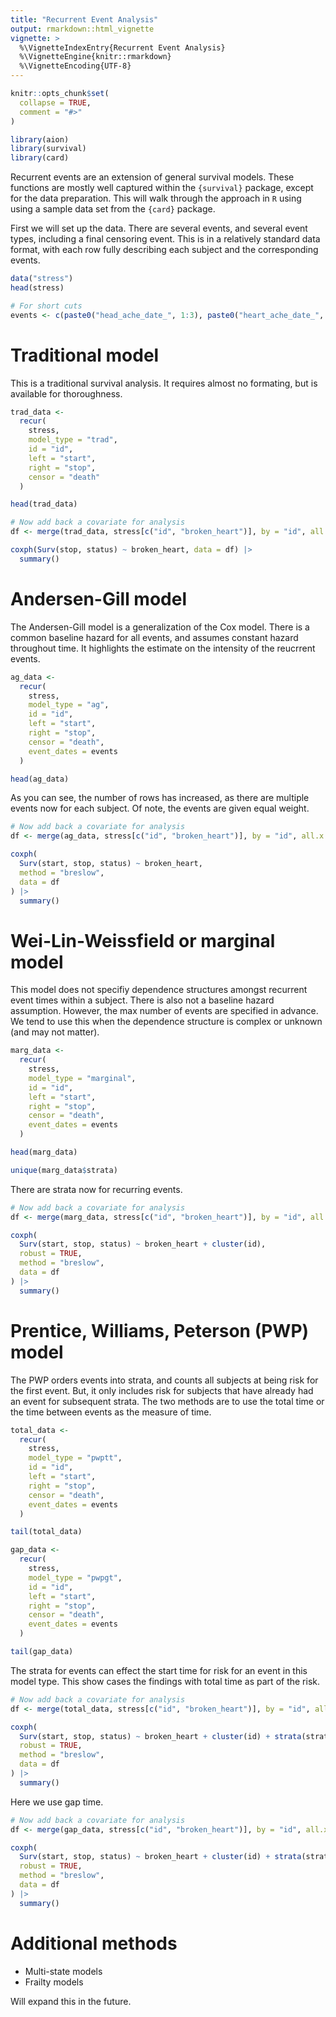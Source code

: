 ```yaml
---
title: "Recurrent Event Analysis"
output: rmarkdown::html_vignette
vignette: >
  %\VignetteIndexEntry{Recurrent Event Analysis}
  %\VignetteEngine{knitr::rmarkdown}
  %\VignetteEncoding{UTF-8}
---
```


```r
knitr::opts_chunk$set(
  collapse = TRUE,
  comment = "#>"
)
```

```r
library(aion)
library(survival)
library(card)
```

Recurrent events are an extension of general survival models. These functions are mostly well captured within the `{survival}` package, except for the data preparation. This will walk through the approach in `R` using using a sample data set from the `{card}` package.

First we will set up the data. There are several events, and several event types, including a final censoring event. This is in a relatively standard data format, with each row fully describing each subject and the corresponding events.

```r
data("stress")
head(stress)

# For short cuts
events <- c(paste0("head_ache_date_", 1:3), paste0("heart_ache_date_", 1:3))
```

# Traditional model

This is a traditional survival analysis. It requires almost no formating, but is available for thoroughness.

```r
trad_data <-
  recur(
    stress,
    model_type = "trad",
    id = "id",
    left = "start",
    right = "stop",
    censor = "death"
  )

head(trad_data)

# Now add back a covariate for analysis
df <- merge(trad_data, stress[c("id", "broken_heart")], by = "id", all.x = TRUE)

coxph(Surv(stop, status) ~ broken_heart, data = df) |>
  summary()
```

# Andersen-Gill model

The Andersen-Gill model is a generalization of the Cox model. There is a common baseline hazard for all events, and assumes constant hazard throughout time. It highlights the estimate on the intensity of the reucrrent events.

```r
ag_data <-
  recur(
    stress,
    model_type = "ag",
    id = "id",
    left = "start",
    right = "stop",
    censor = "death",
    event_dates = events
  )

head(ag_data)
```

As you can see, the number of rows has increased, as there are multiple events now for each subject. Of note, the events are given equal weight.

```r
# Now add back a covariate for analysis
df <- merge(ag_data, stress[c("id", "broken_heart")], by = "id", all.x = TRUE)

coxph(
  Surv(start, stop, status) ~ broken_heart,
  method = "breslow",
  data = df
) |>
  summary()
```

# Wei-Lin-Weissfield or marginal model

This model does not specifiy dependence structures amongst recurrent event times within a subject. There is also not a baseline hazard assumption. However, the max number of events are specified in advance. We tend to use this when the dependence structure is complex or unknown (and may not matter). 

```r
marg_data <-
  recur(
    stress,
    model_type = "marginal",
    id = "id",
    left = "start",
    right = "stop",
    censor = "death",
    event_dates = events
  )

head(marg_data)

unique(marg_data$strata)
```

There are strata now for recurring events.

```r
# Now add back a covariate for analysis
df <- merge(marg_data, stress[c("id", "broken_heart")], by = "id", all.x = TRUE)

coxph(
  Surv(start, stop, status) ~ broken_heart + cluster(id),
  robust = TRUE,
  method = "breslow",
  data = df
) |>
  summary()
```

# Prentice, Williams, Peterson (PWP) model

The PWP orders events into strata, and counts all subjects at being risk for the first event. But, it only includes risk for subjects that have already had an event for subsequent strata. The two methods are to use the total time or the time between events as the measure of time.

```r
total_data <-
  recur(
    stress,
    model_type = "pwptt",
    id = "id",
    left = "start",
    right = "stop",
    censor = "death",
    event_dates = events
  )

tail(total_data)

gap_data <-
  recur(
    stress,
    model_type = "pwpgt",
    id = "id",
    left = "start",
    right = "stop",
    censor = "death",
    event_dates = events
  )

tail(gap_data)
```

The strata for events can effect the start time for risk for an event in this model type. This show cases the findings with total time as part of the risk.

```r
# Now add back a covariate for analysis
df <- merge(total_data, stress[c("id", "broken_heart")], by = "id", all.x = TRUE)

coxph(
  Surv(start, stop, status) ~ broken_heart + cluster(id) + strata(strata),
  robust = TRUE,
  method = "breslow",
  data = df
) |>
  summary()
```

Here we use gap time.

```r
# Now add back a covariate for analysis
df <- merge(gap_data, stress[c("id", "broken_heart")], by = "id", all.x = TRUE)

coxph(
  Surv(start, stop, status) ~ broken_heart + cluster(id) + strata(strata),
  robust = TRUE,
  method = "breslow",
  data = df
) |>
  summary()
```

# Additional methods

- Multi-state models
- Frailty models

Will expand this in the future.
